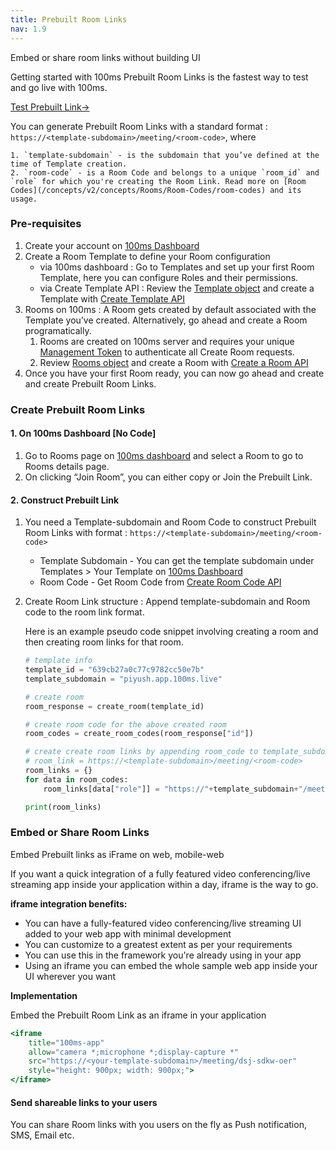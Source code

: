 ```yaml
---
title: Prebuilt Room Links
nav: 1.9
---
```

Embed or share room links without building UI

Getting started with 100ms Prebuilt Room Links is the fastest way to test and go live with 100ms. 

[Test Prebuilt Link→](https://examples-videoconferencing.app.100ms.live/meeting/tmz-qdi-cyp)

You can generate Prebuilt Room Links with a standard format : `https://<template-subdomain>/meeting/<room-code>`, where

    1. `template-subdomain` - is the subdomain that you’ve defined at the time of Template creation. 
    2. `room-code` - is a Room Code and belongs to a unique `room_id` and `role` for which you're creating the Room Link. Read more on [Room Codes](/concepts/v2/concepts/Rooms/Room-Codes/room-codes) and its usage.

### Pre-requisites

1. Create your account on [100ms Dashboard](https://dashboard.100ms.live/login)
2. Create a Room Template to define your Room configuration
    - via 100ms dashboard : Go to Templates and set up your first Room Template, here you can configure Roles and their permissions. 
    - via Create Template API : Review the [Template object](https://www.100ms.live/docs/server-side/v2/api-reference/policy/template-object) and create a Template with [Create Template API](https://www.100ms.live/docs/server-side/v2/api-reference/policy/create-template-via-api)
3. Rooms on 100ms : A Room gets created by default associated with the Template you’ve created. Alternatively, go ahead and create a Room programatically.
    1. Rooms are created on 100ms server and requires your unique [Management Token](https://www.100ms.live/docs/concepts/v2/concepts/security-and-tokens#management-token-for-rest-api) to authenticate all Create Room requests.
    2. Review [Rooms object](https://www.100ms.live/docs/server-side/v2/api-reference/Rooms/object) and create a Room with [Create a Room API](https://www.100ms.live/docs/server-side/v2/api-reference/Rooms/create-via-api)
4. Once you have your first Room ready, you can now go ahead and create and create Prebuilt Room Links.

### Create Prebuilt Room Links

#### 1. On 100ms Dashboard [No Code]

1. Go to Rooms page on [100ms dashboard](https://dashboard.100ms.live/dashboard) and select a Room to go to Rooms details page.
2. On clicking “Join Room”, you can either copy or Join the Prebuilt Link.

#### 2. Construct Prebuilt Link

1. You need a Template-subdomain and Room Code to construct Prebuilt Room Links with format : `https://<template-subdomain>/meeting/<room-code>`

    - Template Subdomain - You can get the template subdomain under Templates > Your Template on [100ms Dashboard](https://dashboard.100ms.live/dashboard)
    - Room Code - Get Room Code from [Create Room Code API](/server-side/v2/api-reference/Rooms/create-via-api) 
        
2. Create Room Link structure : Append template-subdomain and Room code to the room link format.
   
   Here is an example pseudo code snippet involving creating a room and then creating room links for that room.
    
    ```python
    # template info
    template_id = "639cb27a0c77c9782cc50e7b"
    template_subdomain = "piyush.app.100ms.live"
    
    # create room 
    room_response = create_room(template_id)
    
    # create room code for the above created room
    room_codes = create_room_codes(room_response["id"])
    
    # create create room links by appending room_code to template_subdomain
    # room_link = https://<template-subdomain>/meeting/<room-code>
    room_links = {}
    for data in room_codes:
    	room_links[data["role"]] = "https://"+template_subdomain+"/meeting/"+data["code"]
    
    print(room_links)
    ```



### Embed or Share Room Links

Embed Prebuilt links as iFrame on web, mobile-web

If you want a quick integration of a fully featured video conferencing/live streaming app inside your application within a day, iframe is the way to go.

**iframe integration benefits:**

- You can have a fully-featured video conferencing/live streaming UI added to your web app with minimal development
- You can customize to a greatest extent as per your requirements
- You can use this in the framework you're already using in your app
- Using an iframe you can embed the whole sample web app inside your UI wherever you want

**Implementation**

Embed the Prebuilt Room Link as an iframe in your application

```jsx
<iframe
    title="100ms-app"
    allow="camera *;microphone *;display-capture *"
    src="https://<your-template-subdomain>/meeting/dsj-sdkw-oer"
    style="height: 900px; width: 900px;">
</iframe>
```



#### Send shareable links to your users

You can share Room links with you users on the fly as Push notification, SMS, Email etc.
